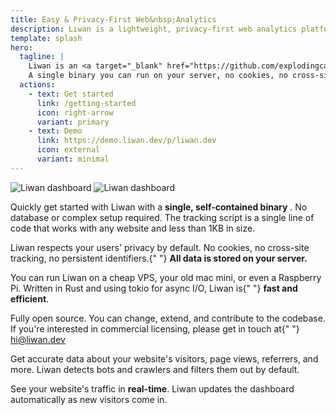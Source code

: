 ```yaml
---
title: Easy & Privacy-First Web&nbsp;Analytics
description: Liwan is a lightweight, privacy-first web analytics platform that respects your users' privacy. No cookies, no cross-site tracking, no persistent identifiers.
template: splash
hero:
  tagline: |
    Liwan is an <a target="_blank" href="https://github.com/explodingcamera/liwan">open source</a> web analytics platform that respects your users' privacy.
    A single binary you can run on your server, no cookies, no cross-site tracking, no persistent identifiers.
  actions:
    - text: Get started
      link: /getting-started
      icon: right-arrow
      variant: primary
    - text: Demo
      link: https://demo.liwan.dev/p/liwan.dev
      icon: external
      variant: minimal
---
```



<div className="hero-images">
  <img className="hero-image" src={img.src} alt="Liwan dashboard" />
  <img className="hero-image" src={img2.src} alt="Liwan dashboard" />
</div>

<CardGrid>
  <Card title="Quick setup">
    <p>
      Quickly get started with Liwan with a <b>single, self-contained binary</b>
      . No database or complex setup required. The tracking script is a single
      line of code that works with any website and less than 1KB in size.
    </p>
  </Card>
  <Card title="Privacy first">
    <p>
      Liwan respects your users' privacy by default. No cookies, no cross-site
      tracking, no persistent identifiers.{" "}
      <b>All data is stored on your server.</b>
    </p>
  </Card>
  <Card title="Lightweight">
    <p>
      You can run Liwan on a cheap VPS, your old mac mini, or even a Raspberry
      Pi. Written in Rust and using tokio for async I/O, Liwan is{" "}
      <b>fast and efficient</b>.
    </p>
  </Card>
  <Card title="Open Source">
    <p>
      Fully open source. You can change, extend, and contribute to the codebase.
      If you're interested in commercial licensing, please get in touch at{" "}
      <a target="_blank" href="mailto:hi@liwan.dev">
        hi@liwan.dev
      </a>
    </p>
  </Card>
  <Card title="Accurate data">
    <p>
      Get accurate data about your website's visitors, page views, referrers,
      and more. Liwan detects bots and crawlers and filters them out by default.
    </p>
  </Card>
  <Card title="Real-time analytics">
    <p>
      See your website's traffic in <b>real-time</b>. Liwan updates the
      dashboard automatically as new visitors come in.
    </p>
  </Card>
</CardGrid>
